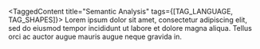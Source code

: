 
<TaggedContent title="Semantic Analysis" tags={[TAG_LANGUAGE, TAG_SHAPES]}>
    Lorem ipsum dolor sit amet, consectetur adipiscing elit, sed do eiusmod tempor incididunt ut labore et dolore magna
    aliqua. Tellus orci ac auctor augue mauris augue neque gravida in.
</TaggedContent>
